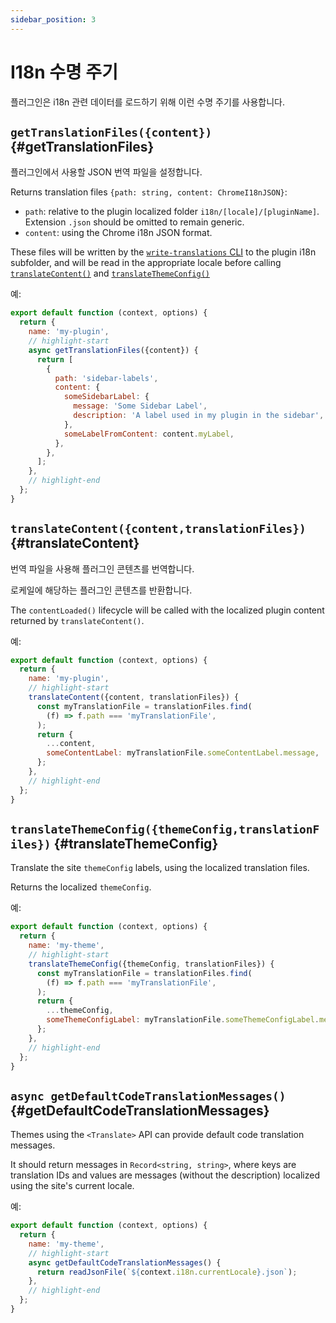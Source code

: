 ```yaml
---
sidebar_position: 3
---
```


# I18n 수명 주기

플러그인은 i18n 관련 데이터를 로드하기 위해 이런 수명 주기를 사용합니다.

## `getTranslationFiles({content})` {#getTranslationFiles}

플러그인에서 사용할 JSON 번역 파일을 설정합니다.

Returns translation files `{path: string, content: ChromeI18nJSON}`:

- `path`: relative to the plugin localized folder `i18n/[locale]/[pluginName]`. Extension `.json` should be omitted to remain generic.
- `content`: using the Chrome i18n JSON format.

These files will be written by the [`write-translations` CLI](../../cli.mdx#docusaurus-write-translations-sitedir) to the plugin i18n subfolder, and will be read in the appropriate locale before calling [`translateContent()`](#translateContent) and [`translateThemeConfig()`](#translateThemeConfig)

예:

```js title="my-plugin.js"
export default function (context, options) {
  return {
    name: 'my-plugin',
    // highlight-start
    async getTranslationFiles({content}) {
      return [
        {
          path: 'sidebar-labels',
          content: {
            someSidebarLabel: {
              message: 'Some Sidebar Label',
              description: 'A label used in my plugin in the sidebar',
            },
            someLabelFromContent: content.myLabel,
          },
        },
      ];
    },
    // highlight-end
  };
}
```

## `translateContent({content,translationFiles})` {#translateContent}

번역 파일을 사용해 플러그인 콘텐츠를 번역합니다.

로케일에 해당하는 플러그인 콘텐츠를 반환합니다.

The `contentLoaded()` lifecycle will be called with the localized plugin content returned by `translateContent()`.

예:

```js title="my-plugin.js"
export default function (context, options) {
  return {
    name: 'my-plugin',
    // highlight-start
    translateContent({content, translationFiles}) {
      const myTranslationFile = translationFiles.find(
        (f) => f.path === 'myTranslationFile',
      );
      return {
        ...content,
        someContentLabel: myTranslationFile.someContentLabel.message,
      };
    },
    // highlight-end
  };
}
```

## `translateThemeConfig({themeConfig,translationFiles})` {#translateThemeConfig}

Translate the site `themeConfig` labels, using the localized translation files.

Returns the localized `themeConfig`.

예:

```js title="my-plugin.js"
export default function (context, options) {
  return {
    name: 'my-theme',
    // highlight-start
    translateThemeConfig({themeConfig, translationFiles}) {
      const myTranslationFile = translationFiles.find(
        (f) => f.path === 'myTranslationFile',
      );
      return {
        ...themeConfig,
        someThemeConfigLabel: myTranslationFile.someThemeConfigLabel.message,
      };
    },
    // highlight-end
  };
}
```

## `async getDefaultCodeTranslationMessages()` {#getDefaultCodeTranslationMessages}

Themes using the `<Translate>` API can provide default code translation messages.

It should return messages in `Record<string, string>`, where keys are translation IDs and values are messages (without the description) localized using the site's current locale.

예:

```js title="my-plugin.js"
export default function (context, options) {
  return {
    name: 'my-theme',
    // highlight-start
    async getDefaultCodeTranslationMessages() {
      return readJsonFile(`${context.i18n.currentLocale}.json`);
    },
    // highlight-end
  };
}
```
